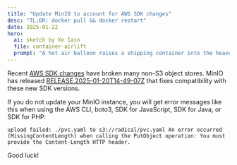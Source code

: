 ```yaml
---
title: "Update MinIO to account for AWS SDK changes"
desc: "TL;DR: docker pull && docker restart"
date: 2025-01-22
hero:
  ai: sketch by Xe Iaso
  file: container-airlift
  prompt: "A hot air balloon raises a shipping container into the heavens"
---
```


Recent [AWS SDK changes](https://www.tigrisdata.com/blog/downgrade-py-js/) have broken many non-S3 object stores. MinIO has released [RELEASE.2025-01-20T14-49-07Z](https://github.com/minio/minio/releases/tag/RELEASE.2025-01-20T14-49-07Z) that fixes compatibility with these new SDK versions.

If you do not update your MinIO instance, you will get error messages like this when using the AWS CLI, boto3, SDK for JavaScript, SDK for Java, or SDK for PHP:

```
upload failed: ./pvc.yaml to s3://radical/pvc.yaml An error occurred (MissingContentLength) when calling the PutObject operation: You must provide the Content-Length HTTP header.
```

Good luck!
